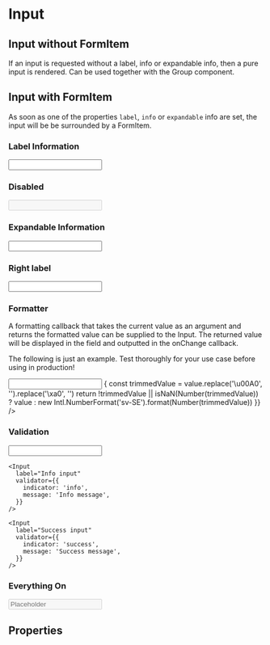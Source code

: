 

<Meta of={InputStories} />

# Input

## Input without FormItem

If an input is requested without a label, info or expandable info, then a pure input is rendered. Can be used together with the Group component.

<Canvas>
  <Story of={InputStories.Input} />
</Canvas>

## Input with FormItem

As soon as one of the properties `label`, `info` or `expandable` info are set, the input will be be surrounded by a FormItem.

### Label Information

<Canvas>
  <Input label="Input" info="Label Information" />
</Canvas>

### Disabled

<Canvas>
  <Input label="Input" disabled />
</Canvas>

### Expandable Information

<Canvas>
  <Input label="Input" expandableInfo="Expandable Information" />
</Canvas>

### Right label

<Canvas>
  <Input label="Input" unit="kr" />
</Canvas>

### Formatter

A formatting callback that takes the current value as an argument and returns the formatted value can be supplied to the Input.
The returned value will be displayed in the field and outputted in the onChange callback.

The following is just an example. Test thoroughly for your use case before using in production!

<Canvas>
  <Input
    label="Input"
    info="Formats input as swedish number"
    maxLength={8}
    unit="Kr"
    formatter={(value) => {
      const trimmedValue = value.replace('\u00A0', '').replace('\xa0', '')
      return !trimmedValue || isNaN(Number(trimmedValue))
        ? value
        : new Intl.NumberFormat('sv-SE').format(Number(trimmedValue))
    }}
  />
</Canvas>

### Validation

<Canvas>
  <div>
    <Input
      label="Error input"
      validator={{
        indicator: 'error',
        message: 'Error message',
      }}
    />

    <Input
      label="Info input"
      validator={{
        indicator: 'info',
        message: 'Info message',
      }}
    />

    <Input
      label="Success input"
      validator={{
        indicator: 'success',
        message: 'Success message',
      }}
    />
  </div>
</Canvas>

### Everything On

<Canvas>
  <Input
    label="Input"
    expandableInfo="Expandable Information"
    expandableInfoButtonLabel="Button label"
    info="Label information"
    maxLength={1000}
    rows={4}
    validator={{
      indicator: 'error',
      message: 'Error message',
    }}
    placeholder="Placeholder"
    disabled
    unit="kr"
  />
</Canvas>

## Properties

<Controls />
